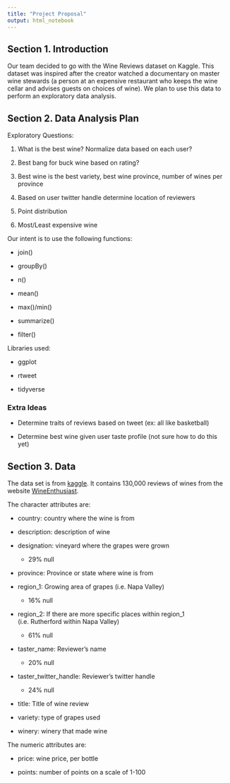 ```yaml
---
title: "Project Proposal"
output: html_notebook
---
```


## Section 1. Introduction
Our team decided to go with the Wine Reviews dataset on Kaggle. This dataset was inspired after the creator watched a documentary on master wine stewards (a person at an expensive restaurant who keeps the wine cellar and advises guests on choices of wine). We plan to use this data to perform an exploratory data analysis.

## Section 2. Data Analysis Plan
Exploratory Questions:

1. What is the best wine? Normalize data based on each user?

2. Best bang for buck wine based on rating?

3. Best wine is the best variety, best wine province, number of wines per province

4. Based on user twitter handle determine location of reviewers

5. Point distribution

6. Most/Least expensive wine

Our intent is to use the following functions:

* join()

* groupBy()

* n()

* mean()

* max()/min()

* summarize()

* filter()

Libraries used:

* ggplot

* rtweet

* tidyverse


### Extra Ideas

* Determine traits of reviews based on tweet (ex: all like basketball)

* Determine best wine given user taste profile (not sure how to do this yet)


## Section 3. Data
The data set is from [kaggle](https://www.kaggle.com/zynicide/wine-reviews). It contains 130,000 reviews of wines from the website [WineEnthusiast](https://www.wineenthusiast.com/).

The character attributes are:

* country: country where the wine is from

* description: description of wine

* designation: vineyard where the grapes were grown
  - 29% null
  
* province: Province or state where wine is from

* region_1: Growing area of grapes (i.e. Napa Valley)
  - 16% null
  
* region_2: If there are more specific places within region_1 (i.e. Rutherford within Napa Valley)
  - 61% null
  
* taster_name: Reviewer's name
  - 20% null
  
* taster_twitter_handle: Reviewer's twitter handle
  - 24% null
  
* title: Title of wine review

* variety: type of grapes used

* winery: winery that made wine

The numeric attributes are:

* price: wine price, per bottle

* points: number of points on a scale of 1-100
